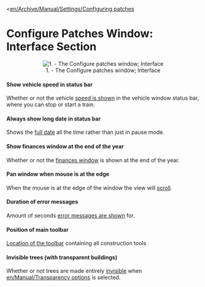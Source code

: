 <[[en/Archive/Manual/Settings/Configuring patches]]

=Configure Patches Window: Interface Section=
<center>[[File:en/Patches-interface.png|center|frame|1. - The Configure patches window; Interface]]</center>

====Show vehicle speed in status bar====
Whether or not the vehicle [[en/Archive/Manual/Settings/Show vehicle speed|speed is shown]] in the vehicle window status bar, where you can stop or start a train.

====Always show long date in status bar====
Shows the [[en/Archive/Manual/Settings/Long date in status bar|full date]] all the time rather than just in pause mode.

====Show finances window at the end of the year====
Whether or not the [[en/Archive/Manual/Settings/Show finances at end of year|finances window]] is shown at the end of the year.

====Pan window when mouse is at the edge====
When the mouse is at the edge of the window the view will [[en/Archive/Manual/Settings/Autoscroll|scroll]].

====Duration of error messages====
Amount of seconds [[en/Archive/Manual/Settings/Error message duration|error messages are shown]] for.

====Position of main toolbar====
[[en/Archive/Manual/Settings/Toolbar position|Location of the toolbar]] containing all construction tools

====Invisible trees (with transparent buildings)====
Whether or not trees are made entirely [[en/Archive/Manual/Settings/Invisible trees|invisible]] when [[en/Manual/Transparency options]] is selected.